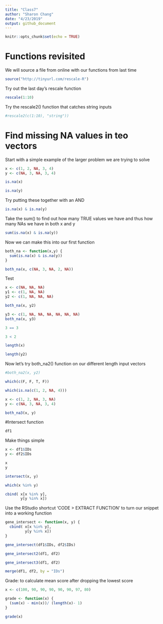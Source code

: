 ```yaml
---
title: "Class7"
author: "Sharon Chang"
date: "4/23/2019"
output: github_document
---
```


```r
knitr::opts_chunk$set(echo = TRUE)
```
#  Functions revisited

We will source a file from online with our functions from last time

```r
source("http://tinyurl.com/rescale-R")
```

Try out the last day's rescale function
```r
rescale(1:10)
```

Try the rescale2() function that catches string inputs
```r
#rescale2(c(1:10), "string"))
```

# Find missing NA values in teo vectors

Start with a simple example of the larger problem we are trying to solve
```r
x <- c(1, 2, NA, 3, 4)
y <- c(NA, 3, NA, 3, 4)
```

```r
is.na(x)
```

```r
is.na(y)
```

Try putting these together with an AND
```r
is.na(x) & is.na(y)
```

Take the sum() to find out how many TRUE values we have and thus how many NAs we have in both x and y
```r
sum(is.na(x) & is.na(y))
```

Now we can make this into our first function
```r
both_na <- function(x,y) {
  sum(is.na(x) & is.na(y))
}
```

```r
both_na(x, c(NA, 3, NA, 2, NA))
```

Test
```r
x <- c(NA, NA, NA)
y1 <- c(1, NA, NA)
y2 <- c(1, NA, NA, NA)
```

```r
both_na(x, y2)
```

```r
y3 <- c(1, NA, NA, NA, NA, NA, NA)
both_na(x, y3)
```

```r
3 == 3
```

```r
3 < 2
```

```r
length(x)
```

```r
length(y2)
```

Now let's try both_na2() function on our different length input vectors
```r
#both_na2(x, y2)
```

```r
which(c(F, F, T, F))
```

```r
which(is.na(c(1, 2, NA, 4)))
```

```r
x <- c(1, 2, NA, 3, NA)
y <- c(NA, 3, NA, 3, 4)

both_na3(x, y)
```

#Intersect function
```r
df1
```

Make things simple
```r
x <- df1$IDs
y <- df2$IDs

x
y
```

```r
intersect(x, y)
```

```r
which(x %in% y)
```

```r
cbind( x[x %in% y],
       y[y %in% x])
```

Use the RStudio shortcut 'CODE > EXTRACT FUNCTION' to turn our snippet into a working function
```r
gene_intersect <- function(x, y) {
  cbind( x[x %in% y],
         y[y %in% x])
}
```

```r
gene_intersect(df1$IDs, df2$IDs)
```

```r
gene_intersect2(df1, df2)
```

```r
gene_intersect3(df1, df2)
```

```r
merge(df1, df2, by = "IDs")
```

Grade: to calculate mean score after dropping the lowest score
```r
x <- c(100, 90, 90, 90, 90, 90, 97, 80)

grade <- function(x) {
  (sum(x) - min(x))/ (length(x)- 1)
}

grade(x)
```

